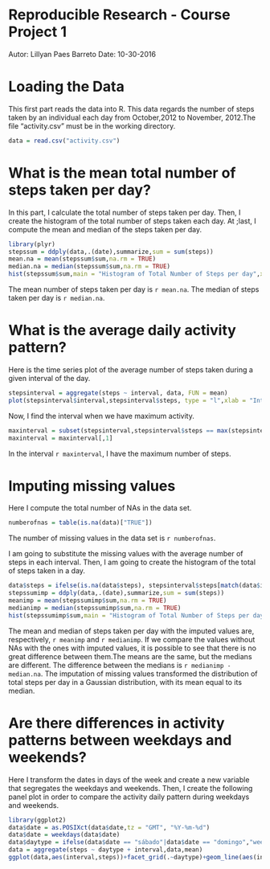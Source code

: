 Reproducible Research - Course Project 1
==========================================================

Autor: Lillyan Paes Barreto
Date: 10-30-2016

Loading the Data
==========================================================

  This first part reads the data into R. This data regards the number of steps taken by an individual each day from October,2012 to November, 2012.The file "activity.csv" must be in the working directory.
  
```r
data = read.csv("activity.csv")
```

What is the mean total number of steps taken per day?
==============

In this part, I calculate the total number of steps taken per day. Then, I create the histogram of the total number of steps taken each day. At ;last, I compute the mean and median of the steps taken per day.

```r
library(plyr)
stepssum = ddply(data,.(date),summarize,sum = sum(steps))
mean.na = mean(stepssum$sum,na.rm = TRUE)
median.na = median(stepssum$sum,na.rm = TRUE)
hist(stepssum$sum,main = "Histogram of Total Number of Steps per day",xlab =" Total of steps per day")
```

The mean number of steps taken per day is `r mean.na`. The median of steps taken per day is `r median.na`.

What is the average daily activity pattern?
=============

Here is the time series plot of the average number of steps taken during a given interval of the day.

```r
stepsinterval = aggregate(steps ~ interval, data, FUN = mean)
plot(stepsinterval$interval,stepsinterval$steps, type = "l",xlab = "Interval",ylab = "Average number of steps taken",main = "Activity Daily Pattern")

```

Now, I find the interval when we have maximum activity.

```r
maxinterval = subset(stepsinterval,stepsinterval$steps == max(stepsinterval$steps))
maxinterval = maxinterval[,1]
```

In the interval `r maxinterval`, I have the maximum number of steps.

Imputing missing values
===========================

Here I compute the total number of NAs in the data set.

```r
numberofnas = table(is.na(data)["TRUE"])
```

The number of missing values in the data set is `r numberofnas`.

I am going to substitute the missing values with the average number of steps in each interval. Then, I am going to create the histogram of the total of steps taken in a day.

```r
data$steps = ifelse(is.na(data$steps), stepsinterval$steps[match(data$interval, stepsinterval$interval)], data$steps)
stepssumimp = ddply(data,.(date),summarize,sum = sum(steps))
meanimp = mean(stepssumimp$sum,na.rm = TRUE)
medianimp = median(stepssumimp$sum,na.rm = TRUE)
hist(stepssumimp$sum,main = "Histogram of Total Number of Steps per day with imputed values",xlab =" Total of steps per day")

```

The mean and median of steps taken per day with the imputed values are, respectively, `r meanimp` and `r medianimp`. If we compare the values without NAs with the ones with imputed values, it is possible to see that there is no great difference between them.The means are the same, but the medians are different. The difference between the medians is `r medianimp - median.na`. The imputation of missing values transformed the distribution of total steps per day in a Gaussian distribution, with its mean equal to its median.

Are there differences in activity patterns between weekdays and weekends?
========================

Here I transform the dates in days of the week and create a new variable that segregates the weekdays and weekends. Then, I create the following panel plot in order to compare the activity daily pattern during weekdays and weekends.

```r
library(ggplot2)
data$date = as.POSIXct(data$date,tz = "GMT", "%Y-%m-%d")
data$date = weekdays(data$date)
data$daytype = ifelse(data$date == "sábado"|data$date == "domingo","weekend","weekday")
data = aggregate(steps ~ daytype + interval,data,mean)
ggplot(data,aes(interval,steps))+facet_grid(.~daytype)+geom_line(aes(interval,steps))
```
